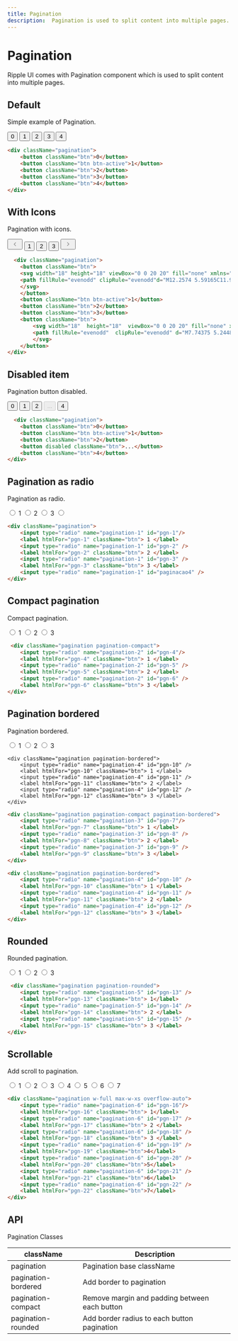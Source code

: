 ```yaml
---
title: Pagination
description:  Pagination is used to split content into multiple pages.
---
```


# Pagination

Ripple UI comes with  Pagination component which is used to split content into multiple pages.

## Default

Simple example of Pagination.

<div className="pagination">
    <button className="btn">0</button>
    <button className="btn btn-active">1</button>
    <button className="btn">2</button>
    <button className="btn">3</button>
    <button className="btn">4</button>
</div>

```html
<div className="pagination">
    <button className="btn">0</button>
    <button className="btn btn-active">1</button>
    <button className="btn">2</button>
    <button className="btn">3</button>
    <button className="btn">4</button>
</div>
```

## With Icons

Pagination with icons.

  <div className="pagination">
    <button className="btn">
        <svg
        width="18"
        height="18"
        viewBox="0 0 20 20"
        fill="none"
        xmlns="http://www.w3.org/2000/svg"
        >
        <path
            fillRule="evenodd"
            clipRule="evenodd"
            d="M12.2574 5.59165C11.9324 5.26665 11.4074 5.26665 11.0824 5.59165L7.25742 9.41665C6.93242 9.74165 6.93242 10.2667 7.25742 10.5917L11.0824 14.4167C11.4074 14.7417 11.9324 14.7417 12.2574 14.4167C12.5824 14.0917 12.5824 13.5667 12.2574 13.2417L9.02409 9.99998L12.2574 6.76665C12.5824 6.44165 12.5741 5.90832 12.2574 5.59165Z"
            fill="#969696"
        />
        </svg>
    </button>
    <button className="btn btn-active">1</button>
    <button className="btn">2</button>
    <button className="btn">3</button>
    <button className="btn">
        <svg
        width="18"
        height="18"
        viewBox="0 0 20 20"
        fill="none"
        xmlns="http://www.w3.org/2000/svg"
        >
        <path
            fillRule="evenodd"
            clipRule="evenodd"
            d="M7.74375 5.2448C7.41875 5.5698 7.41875 6.0948 7.74375 6.4198L10.9771 9.65314L7.74375 12.8865C7.41875 13.2115 7.41875 13.7365 7.74375 14.0615C8.06875 14.3865 8.59375 14.3865 8.91875 14.0615L12.7437 10.2365C13.0687 9.91147 13.0687 9.38647 12.7437 9.06147L8.91875 5.23647C8.60208 4.9198 8.06875 4.9198 7.74375 5.2448Z"
            fill="#969696"
        />
        </svg>
    </button>
</div>


```html
  <div className="pagination">
    <button className="btn">
    <svg width="18" height="18" viewBox="0 0 20 20" fill="none" xmlns="http://www.w3.org/2000/svg" >
    <path fillRule="evenodd" clipRule="evenodd"d="M12.2574 5.59165C11.9324 5.26665 11.4074 5.26665 11.0824 5.59165L7.25742 9.41665C6.93242 9.74165 6.93242 10.2667 7.25742 10.5917L11.0824 14.4167C11.4074 14.7417 11.9324 14.7417 12.2574 14.4167C12.5824 14.0917 12.5824 13.5667 12.2574 13.2417L9.02409 9.99998L12.2574 6.76665C12.5824 6.44165 12.5741 5.90832 12.2574 5.59165Z" fill="#969696"/>
    </svg>
    </button>
    <button className="btn btn-active">1</button>
    <button className="btn">2</button>
    <button className="btn">3</button>
    <button className="btn">
        <svg width="18"  height="18"  viewBox="0 0 20 20" fill="none" xmlns="http://www.w3.org/2000/svg">
        <path fillRule="evenodd"  clipRule="evenodd" d="M7.74375 5.2448C7.41875 5.5698 7.41875 6.0948 7.74375 6.4198L10.9771 9.65314L7.74375 12.8865C7.41875 13.2115 7.41875 13.7365 7.74375 14.0615C8.06875 14.3865 8.59375 14.3865 8.91875 14.0615L12.7437 10.2365C13.0687 9.91147 13.0687 9.38647 12.7437 9.06147L8.91875 5.23647C8.60208 4.9198 8.06875 4.9198 7.74375 5.2448Z" fill="#969696"/>
        </svg>
    </button>
</div>
```

##  Disabled item

Pagination button disabled.

<div className="pagination">
    <button className="btn">0</button>
    <button className="btn btn-active">1</button>
    <button className="btn">2</button>
    <button disabled className="btn">...</button>
    <button className="btn">4</button>
</div>

```html
  <div className="pagination">
    <button className="btn">0</button>
    <button className="btn btn-active">1</button>
    <button className="btn">2</button>
    <button disabled className="btn">...</button>
    <button className="btn">4</button>
</div>
```

## Pagination as radio

Pagination as radio.

<div className="pagination">
    <input type="radio" name="pagination-1" id="pgn-1"/>
    <label htmlFor="pgn-1" className="btn"> 1 </label>
    <input type="radio" name="pagination-1" id="pgn-2" />
    <label htmlFor="pgn-2" className="btn"> 2 </label>
    <input type="radio" name="pagination-1" id="pgn-3" />
    <label htmlFor="pgn-3" className="btn"> 3 </label>
    <input type="radio" name="pagination-1" id="paginacao4" />
</div>

```html
<div className="pagination">
    <input type="radio" name="pagination-1" id="pgn-1"/>
    <label htmlFor="pgn-1" className="btn"> 1 </label>
    <input type="radio" name="pagination-1" id="pgn-2" />
    <label htmlFor="pgn-2" className="btn"> 2 </label>
    <input type="radio" name="pagination-1" id="pgn-3" />
    <label htmlFor="pgn-3" className="btn"> 3 </label>
    <input type="radio" name="pagination-1" id="paginacao4" />
</div>
```

## Compact pagination

Compact pagination.

 <div className="pagination pagination-compact">
    <input type="radio" name="pagination-2" id="pgn-4"/>
    <label htmlFor="pgn-4" className="btn"> 1 </label>
    <input type="radio" name="pagination-2" id="pgn-5" />
    <label htmlFor="pgn-5" className="btn"> 2 </label>
    <input type="radio" name="pagination-2" id="pgn-6" />
    <label htmlFor="pgn-6" className="btn"> 3 </label>
</div>

```html
 <div className="pagination pagination-compact">
    <input type="radio" name="pagination-2" id="pgn-4"/>
    <label htmlFor="pgn-4" className="btn"> 1 </label>
    <input type="radio" name="pagination-2" id="pgn-5" />
    <label htmlFor="pgn-5" className="btn"> 2 </label>
    <input type="radio" name="pagination-2" id="pgn-6" />
    <label htmlFor="pgn-6" className="btn"> 3 </label>
</div>
```

## Pagination bordered 

Pagination bordered.

<div className="flex flex-col gap-4">
    <div className="pagination pagination-compact pagination-bordered">
        <input type="radio" name="pagination-3" id="pgn-7"/>
        <label htmlFor="pgn-7" className="btn"> 1 </label>
        <input type="radio" name="pagination-3" id="pgn-8" />
        <label htmlFor="pgn-8" className="btn"> 2 </label>
        <input type="radio" name="pagination-3" id="pgn-9" />
        <label htmlFor="pgn-9" className="btn"> 3 </label>
    </div>

    <div className="pagination pagination-bordered">
        <input type="radio" name="pagination-4" id="pgn-10" />
        <label htmlFor="pgn-10" className="btn"> 1 </label>
        <input type="radio" name="pagination-4" id="pgn-11" />
        <label htmlFor="pgn-11" className="btn"> 2 </label>
        <input type="radio" name="pagination-4" id="pgn-12" />
        <label htmlFor="pgn-12" className="btn"> 3 </label>
    </div>
</div>

```html
<div className="pagination pagination-compact pagination-bordered">
    <input type="radio" name="pagination-3" id="pgn-7"/>
    <label htmlFor="pgn-7" className="btn"> 1 </label>
    <input type="radio" name="pagination-3" id="pgn-8" />
    <label htmlFor="pgn-8" className="btn"> 2 </label>
    <input type="radio" name="pagination-3" id="pgn-9" />
    <label htmlFor="pgn-9" className="btn"> 3 </label>
</div>

<div className="pagination pagination-bordered">
    <input type="radio" name="pagination-4" id="pgn-10" />
    <label htmlFor="pgn-10" className="btn"> 1 </label>
    <input type="radio" name="pagination-4" id="pgn-11" />
    <label htmlFor="pgn-11" className="btn"> 2 </label>
    <input type="radio" name="pagination-4" id="pgn-12" />
    <label htmlFor="pgn-12" className="btn"> 3 </label>
</div>
```

## Rounded

Rounded pagination.

 <div className="pagination pagination-rounded">
    <input type="radio" name="pagination-5" id="pgn-13" />
    <label htmlFor="pgn-13" className="btn"> 1</label>
    <input type="radio" name="pagination-5" id="pgn-14" />
    <label htmlFor="pgn-14" className="btn"> 2 </label>
    <input type="radio" name="pagination-5" id="pgn-15" />
    <label htmlFor="pgn-15" className="btn"> 3 </label>
</div>

```html
 <div className="pagination pagination-rounded">
    <input type="radio" name="pagination-5" id="pgn-13" />
    <label htmlFor="pgn-13" className="btn"> 1</label>
    <input type="radio" name="pagination-5" id="pgn-14" />
    <label htmlFor="pgn-14" className="btn"> 2 </label>
    <input type="radio" name="pagination-5" id="pgn-15" />
    <label htmlFor="pgn-15" className="btn"> 3 </label>
</div>
```


## Scrollable

Add scroll to pagination.

<div className="pagination w-full max-w-xs overflow-auto">
    <input type="radio" name="pagination-6" id="pgn-16"/>
    <label htmlFor="pgn-16" className="btn"> 1</label>
    <input type="radio" name="pagination-6" id="pgn-17" />
    <label htmlFor="pgn-17" className="btn"> 2 </label>
    <input type="radio" name="pagination-6" id="pgn-18" />
    <label htmlFor="pgn-18" className="btn"> 3 </label>
    <input type="radio" name="pagination-6" id="pgn-19" />
    <label htmlFor="pgn-19" className="btn">4</label>
    <input type="radio" name="pagination-6" id="pgn-20" />
    <label htmlFor="pgn-20" className="btn">5</label>
    <input type="radio" name="pagination-6" id="pgn-21" />
    <label htmlFor="pgn-21" className="btn">6</label>
    <input type="radio" name="pagination-6" id="pgn-22" />
    <label htmlFor="pgn-22" className="btn">7</label>
</div>

```html
<div className="pagination w-full max-w-xs overflow-auto">
    <input type="radio" name="pagination-6" id="pgn-16"/>
    <label htmlFor="pgn-16" className="btn"> 1</label>
    <input type="radio" name="pagination-6" id="pgn-17" />
    <label htmlFor="pgn-17" className="btn"> 2 </label>
    <input type="radio" name="pagination-6" id="pgn-18" />
    <label htmlFor="pgn-18" className="btn"> 3 </label>
    <input type="radio" name="pagination-6" id="pgn-19" />
    <label htmlFor="pgn-19" className="btn">4</label>
    <input type="radio" name="pagination-6" id="pgn-20" />
    <label htmlFor="pgn-20" className="btn">5</label>
    <input type="radio" name="pagination-6" id="pgn-21" />
    <label htmlFor="pgn-21" className="btn">6</label>
    <input type="radio" name="pagination-6" id="pgn-22" />
    <label htmlFor="pgn-22" className="btn">7</label>
</div>
```


## API
<Attributes >
<Attributes.Title>Pagination Classes</Attributes.Title>

| className                 | Description                                        |
| --------------------- | -------------------------------------------------- |
| pagination            | Pagination base className                              |
| pagination-bordered   | Add border to pagination                           |
| pagination-compact    | Remove margin and padding between each button      |
| pagination-rounded    | Add border radius to each button pagination        |

</Attributes>


